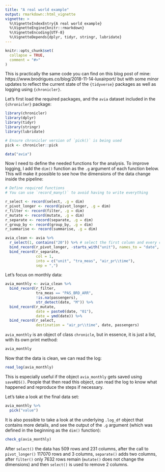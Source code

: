 ```yaml
---
title: "A real world example"
output: rmarkdown::html_vignette
vignette: >
  %\VignetteIndexEntry{A real world example}
  %\VignetteEngine{knitr::rmarkdown}
  %\VignetteEncoding{UTF-8}
  %\VignetteDepends{dplyr, tidyr, stringr, lubridate}
---
```


```r
knitr::opts_chunk$set(
  collapse = TRUE,
  comment = "#>"
)
```

This is practically the same code you can find on this blog post of mine:
https://www.brodrigues.co/blog/2018-11-14-luxairport/
but with some minor updates to reflect the current state of the `{tidyverse}` packages as well
as logging using `{chronicler}`.

Let's first load the required packages, and the `avia` dataset included in the `{chronicler}` package:

```r
library(chronicler)
library(dplyr)
library(tidyr)
library(stringr)
library(lubridate)

# Ensure chronicler version of `pick()` is being used
pick <- chronicler::pick

data("avia")
```

Now I need to define the needed functions for the analysis. To improve logging, I add the `dim()`
function as the `.g` argument of each function below. This will make it possible to see how the 
dimensions of the data change inside the pipeline:

```r
# Define required functions 
# You can use `record_many()` to avoid having to write everything

r_select <- record(select, .g = dim)
r_pivot_longer <- record(pivot_longer, .g = dim)
r_filter <- record(filter, .g = dim)
r_mutate <- record(mutate, .g = dim)
r_separate <- record(separate, .g = dim)
r_group_by <- record(group_by, .g = dim)
r_summarise <- record(summarise, .g = dim)

```

```r
avia_clean <- avia %>%
  r_select(1, contains("20")) %>% # select the first column and every column starting with 20
  bind_record(r_pivot_longer, -starts_with("unit"), names_to = "date", values_to = "passengers") %>%
  bind_record(r_separate,
              col = 1,
              into = c("unit", "tra_meas", "air_pr\\time"),
              sep = ",")

```

Let’s focus on monthly data:

```r
avia_monthly <- avia_clean %>%
  bind_record(r_filter,
              tra_meas == "PAS_BRD_ARR",
              !is.na(passengers),
              str_detect(date, "M")) %>%
  bind_record(r_mutate,
              date = paste0(date, "01"),
              date = ymd(date)) %>%
  bind_record(r_select,
              destination = "air_pr\\time", date, passengers)

```

`avia_monthly` is an object of class `chronicle`, but in essence, it is just a list, with its own
print method:

```r
avia_monthly
```

Now that the data is clean, we can read the log:

```r
read_log(avia_monthly)
```

This is especially useful if the object `avia_monthly` gets saved using `saveRDS()`. People that
then read this object, can read the log to know what happened and reproduce the steps if necessary.

Let's take a look at the final data set:

```r
avia_monthly %>%
  pick("value")
```

It is also possible to take a look at the underlying `.log_df` object that contains more details,
and see the output of the `.g` argument (which was defined in the beginning as the `dim()` function):

```r
check_g(avia_monthly)
```

After `select()` the data has 509 rows and 231 columns, after the call to `pivot_longer()`
117070 rows and 3 columns, `separate()` adds two columns, after `filter()` only 7632 rows
remain (`mutate()` does not change the dimensions) and then `select()` is used to remove 2 columns.